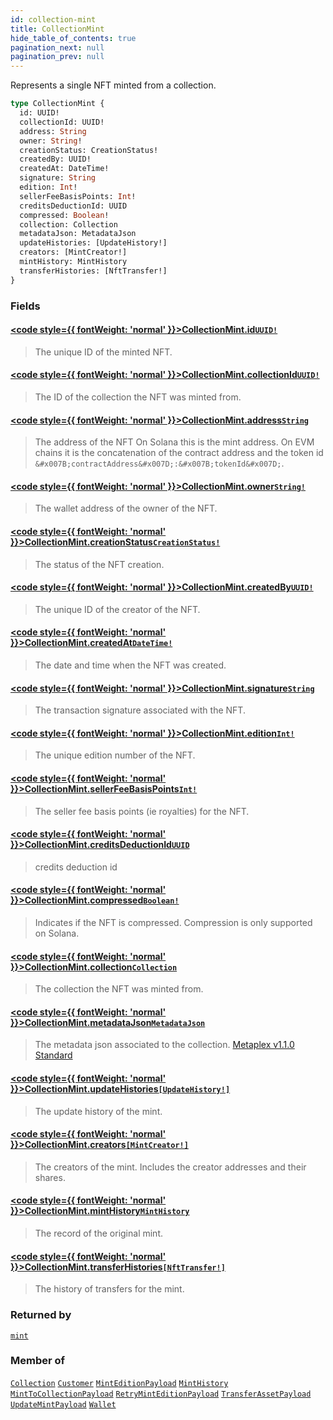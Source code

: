 ```yaml
---
id: collection-mint
title: CollectionMint
hide_table_of_contents: true
pagination_next: null
pagination_prev: null
---
```








Represents a single NFT minted from a collection.

```graphql
type CollectionMint {
  id: UUID!
  collectionId: UUID!
  address: String
  owner: String!
  creationStatus: CreationStatus!
  createdBy: UUID!
  createdAt: DateTime!
  signature: String
  edition: Int!
  sellerFeeBasisPoints: Int!
  creditsDeductionId: UUID
  compressed: Boolean!
  collection: Collection
  metadataJson: MetadataJson
  updateHistories: [UpdateHistory!]
  creators: [MintCreator!]
  mintHistory: MintHistory
  transferHistories: [NftTransfer!]
}
```


### Fields

#### [<code style={{ fontWeight: 'normal' }}>CollectionMint.<b>id</b></code>](#)<Bullet />[`UUID!`](/api/scalars/uuid) <Badge class="secondary" text="non-null"/> <Badge class="secondary" text="scalar"/>
> The unique ID of the minted NFT.
> 

#### [<code style={{ fontWeight: 'normal' }}>CollectionMint.<b>collectionId</b></code>](#)<Bullet />[`UUID!`](/api/scalars/uuid) <Badge class="secondary" text="non-null"/> <Badge class="secondary" text="scalar"/>
> The ID of the collection the NFT was minted from.
> 

#### [<code style={{ fontWeight: 'normal' }}>CollectionMint.<b>address</b></code>](#)<Bullet />[`String`](/api/scalars/string) <Badge class="secondary" text="scalar"/>
> The address of the NFT
On Solana this is the mint address.
On EVM chains it is the concatenation of the contract address and the token id `&#x007B;contractAddress&#x007D;:&#x007B;tokenId&#x007D;`.
> 

#### [<code style={{ fontWeight: 'normal' }}>CollectionMint.<b>owner</b></code>](#)<Bullet />[`String!`](/api/scalars/string) <Badge class="secondary" text="non-null"/> <Badge class="secondary" text="scalar"/>
> The wallet address of the owner of the NFT.
> 

#### [<code style={{ fontWeight: 'normal' }}>CollectionMint.<b>creationStatus</b></code>](#)<Bullet />[`CreationStatus!`](/api/enums/creation-status) <Badge class="secondary" text="non-null"/> <Badge class="secondary" text="enum"/>
> The status of the NFT creation.
> 

#### [<code style={{ fontWeight: 'normal' }}>CollectionMint.<b>createdBy</b></code>](#)<Bullet />[`UUID!`](/api/scalars/uuid) <Badge class="secondary" text="non-null"/> <Badge class="secondary" text="scalar"/>
> The unique ID of the creator of the NFT.
> 

#### [<code style={{ fontWeight: 'normal' }}>CollectionMint.<b>createdAt</b></code>](#)<Bullet />[`DateTime!`](/api/scalars/date-time) <Badge class="secondary" text="non-null"/> <Badge class="secondary" text="scalar"/>
> The date and time when the NFT was created.
> 

#### [<code style={{ fontWeight: 'normal' }}>CollectionMint.<b>signature</b></code>](#)<Bullet />[`String`](/api/scalars/string) <Badge class="secondary" text="scalar"/>
> The transaction signature associated with the NFT.
> 

#### [<code style={{ fontWeight: 'normal' }}>CollectionMint.<b>edition</b></code>](#)<Bullet />[`Int!`](/api/scalars/int) <Badge class="secondary" text="non-null"/> <Badge class="secondary" text="scalar"/>
> The unique edition number of the NFT.
> 

#### [<code style={{ fontWeight: 'normal' }}>CollectionMint.<b>sellerFeeBasisPoints</b></code>](#)<Bullet />[`Int!`](/api/scalars/int) <Badge class="secondary" text="non-null"/> <Badge class="secondary" text="scalar"/>
> The seller fee basis points (ie royalties) for the NFT.
> 

#### [<code style={{ fontWeight: 'normal' }}>CollectionMint.<b>creditsDeductionId</b></code>](#)<Bullet />[`UUID`](/api/scalars/uuid) <Badge class="secondary" text="scalar"/>
> credits deduction id
> 

#### [<code style={{ fontWeight: 'normal' }}>CollectionMint.<b>compressed</b></code>](#)<Bullet />[`Boolean!`](/api/scalars/boolean) <Badge class="secondary" text="non-null"/> <Badge class="secondary" text="scalar"/>
> Indicates if the NFT is compressed. Compression is only supported on Solana.
> 

#### [<code style={{ fontWeight: 'normal' }}>CollectionMint.<b>collection</b></code>](#)<Bullet />[`Collection`](/api/objects/collection) <Badge class="secondary" text="object"/>
> The collection the NFT was minted from.
> 

#### [<code style={{ fontWeight: 'normal' }}>CollectionMint.<b>metadataJson</b></code>](#)<Bullet />[`MetadataJson`](/api/objects/metadata-json) <Badge class="secondary" text="object"/>
> The metadata json associated to the collection.
[Metaplex v1.1.0 Standard](https://docs.metaplex.com/programs/token-metadata/token-standard)
> 

#### [<code style={{ fontWeight: 'normal' }}>CollectionMint.<b>updateHistories</b></code>](#)<Bullet />[`[UpdateHistory!]`](/api/objects/update-history) <Badge class="secondary" text="list"/> <Badge class="secondary" text="object"/>
> The update history of the mint.
> 

#### [<code style={{ fontWeight: 'normal' }}>CollectionMint.<b>creators</b></code>](#)<Bullet />[`[MintCreator!]`](/api/objects/mint-creator) <Badge class="secondary" text="list"/> <Badge class="secondary" text="object"/>
> The creators of the mint. Includes the creator addresses and their shares.
> 

#### [<code style={{ fontWeight: 'normal' }}>CollectionMint.<b>mintHistory</b></code>](#)<Bullet />[`MintHistory`](/api/objects/mint-history) <Badge class="secondary" text="object"/>
> The record of the original mint.
> 

#### [<code style={{ fontWeight: 'normal' }}>CollectionMint.<b>transferHistories</b></code>](#)<Bullet />[`[NftTransfer!]`](/api/objects/nft-transfer) <Badge class="secondary" text="list"/> <Badge class="secondary" text="object"/>
> The history of transfers for the mint.
> 



### Returned by

[`mint`](/api/queries/mint)  <Badge class="secondary" text="query"/>

### Member of

[`Collection`](/api/objects/collection)  <Badge class="secondary" text="object"/><Bullet />[`Customer`](/api/objects/customer)  <Badge class="secondary" text="object"/><Bullet />[`MintEditionPayload`](/api/objects/mint-edition-payload)  <Badge class="secondary" text="object"/><Bullet />[`MintHistory`](/api/objects/mint-history)  <Badge class="secondary" text="object"/><Bullet />[`MintToCollectionPayload`](/api/objects/mint-to-collection-payload)  <Badge class="secondary" text="object"/><Bullet />[`RetryMintEditionPayload`](/api/objects/retry-mint-edition-payload)  <Badge class="secondary" text="object"/><Bullet />[`TransferAssetPayload`](/api/objects/transfer-asset-payload)  <Badge class="secondary" text="object"/><Bullet />[`UpdateMintPayload`](/api/objects/update-mint-payload)  <Badge class="secondary" text="object"/><Bullet />[`Wallet`](/api/objects/wallet)  <Badge class="secondary" text="object"/>



